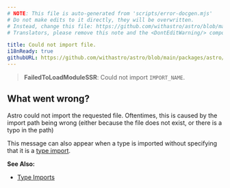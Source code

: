 ```yaml
---
# NOTE: This file is auto-generated from 'scripts/error-docgen.mjs'
# Do not make edits to it directly, they will be overwritten.
# Instead, change this file: https://github.com/withastro/astro/blob/main/packages/astro/src/core/errors/errors-data.ts
# Translators, please remove this note and the <DontEditWarning/> component.

title: Could not import file.
i18nReady: true
githubURL: https://github.com/withastro/astro/blob/main/packages/astro/src/core/errors/errors-data.ts
---
```


<DontEditWarning />


> **FailedToLoadModuleSSR**: Could not import `IMPORT_NAME`.

## What went wrong?
Astro could not import the requested file. Oftentimes, this is caused by the import path being wrong (either because the file does not exist, or there is a typo in the path)

This message can also appear when a type is imported without specifying that it is a [type import](/en/guides/typescript/#type-imports).

**See Also:**
-  [Type Imports](/en/guides/typescript/#type-imports)
